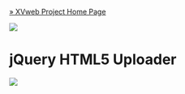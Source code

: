 [[http://bordeux.net/XVweb/|&raquo; XVweb Project Home Page]]

<p align="center"><img src="http://img402.imageshack.us/img402/8499/html5logo.jpg"  /></p>

= jQuery HTML5 Uploader =

<p align="center"><a href="http://bordeux.github.com/jquery-html5Uploader/"><img src="http://i.imgur.com/GzGaber.png" /></a></p>
